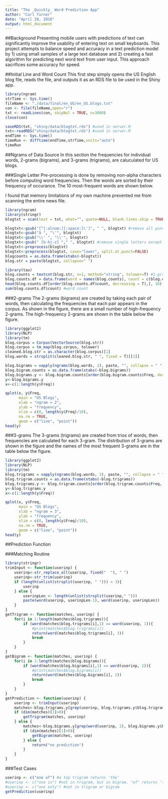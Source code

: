 ---
title: "The _Quickly_ Word Prediction App"
author: "Carl Turner"
date: "April 20, 2016"
output: html_document
---

##Background
Presenting mobile users with predictions of text can significantly improve the usability of entering text on small keyboards. This project attempts to balance speed and accuracy in a text prediction model by 1) using small samples of a large text database and 2) creating a fast algorithm for predicting next word text from user input. This approach sacrifices some accuracy for speed. 

##Initial Line and Word Count
This first step simply opens the US English blog file, reads the file, and outputs it as an RDS file to be used in the Shiny app. 

```{r, cache=FALSE, label="read file"}
library(ngram)
strTime <- Sys.time()
fileName <- "./data/final/en_US/en_US.blogs.txt"
con <- file(fileName,open="r")
txt <- readLines(con, skipNul = TRUE, n=3000)
close(con)

saveRDS(txt, "shiny/data/blogtxt.rds") #used in server.R
txt<-readRDS("shiny/data/blogtxt.rds") #used in server.R
endTime <- Sys.time()
timeRun <- difftime(endTime,strTime,units="auto")
timeRun
```

##Ngrams of Data Source
In this section the frequencies for individual words, 2-grams (bigrams), and 3-grams (trigrams), are caluculated for US blogs.

###Single Letter
Pre-processing is done by removing non-alpha characters before computing word frequencies. Then the words are sorted by their frequency of occurance. The 10 most-frequent words are shown below.

I found that memory limitations of my own machine prevented me from scanning the entire news file. 

```{r, cache=TRUE, label="blog single letter"}
library(ngram)
library(stringr)
blogtxt = scan(text = txt, what="", quote=NULL, blank.lines.skip = TRUE)#######

blogtxt<-gsub("[^[:alnum:][:space:]\']", " ", blogtxt) #remove all punctuation except "'"
blogtxt<-gsub("â ", "\'", blogtxt)
blogtxt<-gsub("\\' ", "\\'", blogtxt)
blogtxt<-gsub(" [b-hj-z] "," ", blogtxt) #remove single letters except a,i
blogtxt<-preprocess(blogtxt)
blogtxt<-preprocess(blogtxt, case="lower", split.at.punct=FALSE)
blogcounts = as.data.frame(xtabs(~blogtxt))
blog.str = paste(blogtxt, collapse=" ")

library(tau)
blog.counts = textcnt(blog.str, n=1, method="string", tolower=T) #1-gram
blog.counts.df = data.frame(word = names(blog.counts), count = c(blog.counts))
head(blog.counts.df[order(blog.counts.df$count, decreasing = T),], 10)
sum(blog.counts.df$count) #word count
```

###2-grams
The 2-grams (bigrams) are created by taking each pair of words, then calculating the frequencies that each pair appears in the corpus. As shown in the figure, there are a small number of high-frequency 2-grams. The high-frequency 2-grams are shown in the table below the figure. 

```{r, cache=TRUE, label="blog 2gram"}
library(ggplot2)
library(NLP)
library(tm)
blog.corpus = Corpus(VectorSource(blog.str))
blog.corpus = tm_map(blog.corpus, tolower) 
cleaned.blog.str = as.character(blog.corpus)[1]
blog.words = strsplit(cleaned.blog.str, " ", fixed = T)[[1]]

blog.bigrams = vapply(ngrams(blog.words, 2), paste, "", collapse = " ")
blog.bigram.counts = as.data.frame(xtabs(~blog.bigrams))
blog.bigrams.y <- blog.bigram.counts[order(blog.bigram.counts$Freq, decreasing = T),]
y<-blog.bigrams.y
x<-c(1:length(y$Freq))

qplot(x, y$Freq, 
      main = "US Blogs", 
      xlab = "ngram = 2",
      ylab = "frequency", 
      xlim = c(0, length(y$Freq)/10),
      na.rm = TRUE,
      geom = c("line", "point"))
head(y)

```

###3-grams
The 3-grams (trigrams) are created from trios of words, then frequencies are calculated for each 3-gram. The distribution of 3-grams are shown in the figure and the names of the most frequent 3-grams are in the table below the figure. 

```{r, cache=TRUE, label="blog 3gram"}
library(ggplot2)
library(NLP)
library(tm)
blog.trigrams = vapply(ngrams(blog.words, 3), paste, "", collapse = " ")
blog.trigram.counts = as.data.frame(xtabs(~blog.trigrams))
blog.trigrams.y <- blog.trigram.counts[order(blog.trigram.counts$Freq, decreasing = T),]
y<-blog.trigrams.y
x<-c(1:length(y$Freq))

qplot(x, y$Freq, 
      main = "US Blogs", 
      xlab = "ngram = 3",
      ylab = "frequency", 
      xlim = c(0, length(y$Freq)/10),
      na.rm = TRUE,
      geom = c("line", "point"))
head(y)
```

##Prediction Function

###Matching Routine

```{r, cache=FALSE, label="matching routine"}
library(stringr)
trimInput <- function(userinp) {
    userinp<-str_replace_all(userinp, fixed("  "), " ")
    userinp<-str_trim(userinp) 
    if (length(unlist(strsplit(userinp, " "))) < 3){
        userinp
    } else {
        userinpLen <- length(unlist(strsplit(userinp," ")))
        paste(word(userinp, userinpLen-1), word(userinp, userinpLen))
    }
}
getTrigram <- function(matches, userinp) {
    for(i in 1:length(matches$blog.trigrams)){
        if (word(matches$blog.trigrams[i],1) == word(userinp, 1)){
            #print(matches$blog.trigrams[i])
            return(word(matches$blog.trigrams[i], 3))
            break
        }
    } 
}
getBigram <- function(matches, userinp) {
    for(i in 1:length(matches$blog.bigrams)){
        if (word(matches$blog.bigrams[i],1) == word(userinp, 2)){
            #print(matches$blog.bigrams[i])
            return(word(matches$blog.bigrams[i], 2))
            break
        }
    } 
}
getPrediction <- function(userinp) {
    userinp <- trimInput(userinp)
    matches<-blog.trigrams.y[grep(userinp, blog.trigrams.y$blog.trigrams), ]
    if (dim(matches)[1]>0){
        getTrigram(matches, userinp)
    } else {
        matches<-blog.bigrams.y[grep(word(userinp, 2), blog.bigrams.y$blog.bigrams), ]
        if (dim(matches)[1]>0){
            getBigram(matches, userinp)
        } else {
            return("no prediction")
        }
    }
}

```

###Test Cases
```{r, label="test cases"}
userinp <- c("one of") #a top trigram returns 'the'
#userinp <- c("one in") #not in trigram, but in bigram. "of" returns 'the'
#userinp <- c("one only") #not in trigram or bigram
getPrediction(userinp)
```

